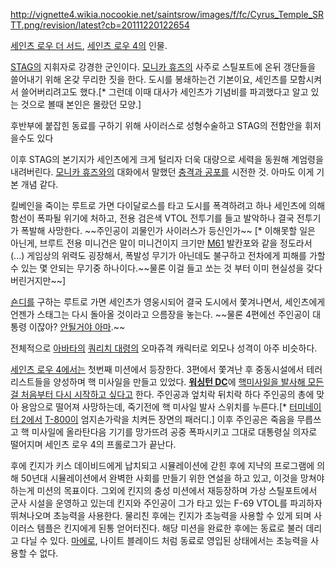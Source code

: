 http://vignette4.wikia.nocookie.net/saintsrow/images/f/fc/Cyrus_Temple_SRTT.png/revision/latest?cb=20111220122654

[[세인츠 로우 더 서드]], [[세인츠 로우 4]]의 인물.

[[STAG]]의 지휘자로 강경한 군인이다. [[모니카 휴즈]]의 사주로 스틸포트에 온뒤 갱단들을 쓸어내기 위해 온갖 무리한 짓을 한다. 도시를 봉쇄하는건 기본이요, 세인츠를 모함시켜서 쓸어버리려고도 했다.[* 그런데 이때 대사가 세인츠가 기념비를 파괴했다고 알고 있는 것으로 볼때 본인은 몰랐던 모양.]

후반부에 붙잡힌 동료를 구하기 위해 사이러스로 성형수술하고 STAG의 전함안을 휘저을수도 있다

이후 STAG의 본기지가 세인츠에게 크게 털리자 더욱 대량으로 세력을 동원해 계엄령을 내려버린다. [[모니카 휴즈]]와의 대화에서 말했던 [[충격과 공포]]를 시전한 것. 아마도 이게 기본 개념 같다.

킬베인을 죽이는 루트로 가면 다이달로스를 타고 도시를 폭격하려고 하나 세인츠에 의해 함선이 폭파될 위기에 처하고, 전용 검은색 VTOL 전투기를 들고 발악하나 결국 전투기가 폭발해 사망한다. ~~주인공이 괴물인가 사이러스가 등신인가~~ [* 이해못할 일은 아닌게, 브루트 전용 미니건은 말이 미니건이지 크기만 [[M61]] 발칸포와 같을 정도라서(...) 게임상의 위력도 굉장해서, 폭발성 무기가 아닌데도 불구하고 전차에게 피해를 가할수 있는 몇 안되는 무기중 하나이다.~~물론 이걸 들고 쏘는 것 부터 이미 현실성을 갖다버린거지만~~] 

[[숀디]]를 구하는 루트로 가면 세인츠가 영웅시되어 결국 도시에서 쫓겨나면서, 세인츠에게 언젠가 스태그는 다시 돌아올 것이라고 으름장을 놓는다. ~~물론 4편에선 주인공이 대통령 이잖아? [[안될거야 아마]].~~

전체적으로 [[아바타]]의 [[쿼리치 대령]]의 오마쥬격 캐릭터로 외모나 성격이 아주 비슷하다.

[[세인츠 로우 4]]에서는 첫번째 미션에서 등장한다. 3편에서 쫓겨난 후 중동시설에서 테러리스트들을 양성하며 핵 미사일을 만들고 있었다. '''[[워싱턴 DC]]'''에 [[율리시스(폴아웃: 뉴 베가스)|핵미사일을 발사해 모든 걸 처음부터 다시 시작하고 싶다]]고 한다. 주인공과 엎치락 뒤치락 하다 주인공의 총에 맞아 용암으로 떨어져 사망하는데, 죽기전에 핵 미사일 발사 스위치를 누른다.[* [[터미네이터 2]]에서 [[T-800]]이 엄지손가락을 치켜든 장면의 패러디.] 이후 주인공은 죽음을 무릅쓰고 핵 미사일에 올라탄다음 기기를 망가뜨려 공중 폭파시키고 그대로 대통령실 의자로 떨어지며 세인츠 로우 4의 프롤로그가 끝난다.

후에 킨지가 키스 데이비드에게 납치되고 시뮬레이션에 갇힌 후에 지냑의 프로그램에 의해 50년대 시뮬레이션에서 완벽한 사회를 만들기 위한 연설을 하고 있고, 이것을 망쳐야 하는게 미션의 목표이다. 그외에 킨지의 충성 미션에서 재등장하며 가상 스틸포트에서 군사 시설을 운영하고 있는데 킨지와 주인공이 그가 타고 있는 F-69 VTOL를 파괴하자 뛰쳐나오며 초능력을 사용한다. 물리친 후에는 킨지가 초능력을 사용할 수 있게 되며 사이러스 템플은 킨지에게 된통 얻어터진다. 해당 미션을 완료한 후에는 동료로 불러 데리고 다닐 수 있다. [[마에로]], 나이트 블레이드 처럼 동료로 영입된 상태에서는 초능력을 사용할 수 없다.
